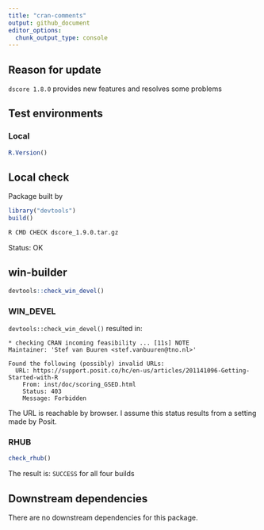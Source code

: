 ```yaml
---
title: "cran-comments"
output: github_document
editor_options: 
  chunk_output_type: console
---
```


## Reason for update

`dscore 1.8.0` provides new features and resolves some problems

## Test environments

### Local

```r
R.Version()
```

## Local check

Package built by

```r
library("devtools")
build()
```

```bash
R CMD CHECK dscore_1.9.0.tar.gz
```

Status: OK

## win-builder

```r
devtools::check_win_devel()
```

### WIN_DEVEL

`devtools::check_win_devel()` resulted in:

```
* checking CRAN incoming feasibility ... [11s] NOTE
Maintainer: 'Stef van Buuren <stef.vanbuuren@tno.nl>'

Found the following (possibly) invalid URLs:
  URL: https://support.posit.co/hc/en-us/articles/201141096-Getting-Started-with-R
    From: inst/doc/scoring_GSED.html
    Status: 403
    Message: Forbidden
```

The URL is reachable by browser. I assume this status results from a setting made by Posit.

### RHUB

```r
check_rhub()
```

The result is: `SUCCESS` for all four builds


## Downstream dependencies

There are no downstream dependencies for this package.
